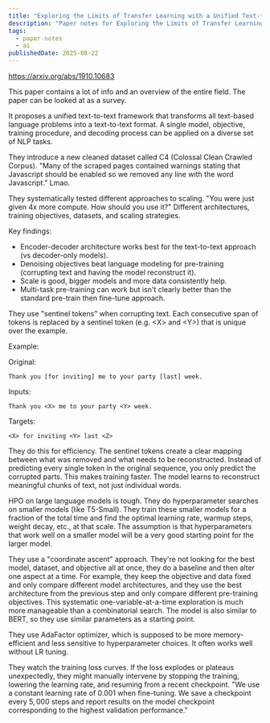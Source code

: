 ```yaml
---
title: "Exploring the Limits of Transfer Learning with a Unified Text-to-Text Transformer | Paper Notes"
description: "Paper notes for Exploring the Limits of Transfer Learning with a Unified Text-to-Text Transformer."
tags:
  - paper-notes
  - ai
publishedDate: 2025-08-22
---
```


https://arxiv.org/abs/1910.10683

This paper contains a lot of info and an overview of the entire field.
The paper can be looked at as a survey.

It proposes a unified text-to-text framework that transforms all text-based language problems into a text-to-text format.
A single model, objective, training procedure, and decoding process can be applied on a diverse set of NLP tasks.

They introduce a new cleaned dataset called C4 (Colossal Clean Crawled Corpus).
"Many of the scraped pages contained warnings stating that Javascript should be enabled so we removed any line with the word Javascript." Lmao.

They systematically tested different approaches to scaling.
"You were just given 4x more compute. How should you use it?"
Different architectures, training objectives, datasets, and scaling strategies.

Key findings:
- Encoder-decoder architecture works best for the text-to-text approach (vs decoder-only models).
- Denoising objectives beat language modeling for pre-training (corrupting text and having the model reconstruct it).
- Scale is good, bigger models and more data consistently help.
- Multi-task pre-training can work but isn't clearly better than the standard pre-train then fine-tune approach.

They use "sentinel tokens" when corrupting text.
Each consecutive span of tokens is replaced by a sentinel token (e.g. &lt;X&gt; and &lt;Y&gt;) that is unique over the example.

Example:

Original:
```
Thank you [for inviting] me to your party [last] week.
```

Inputs:
```
Thank you <X> me to your party <Y> week.
```

Targets:
```
<X> for inviting <Y> last <Z>
```

They do this for efficiency.
The sentinel tokens create a clear mapping between what was removed and what needs to be reconstructed.
Instead of predicting every single token in the original sequence, you only predict the corrupted parts. This makes training faster.
The model learns to reconstruct meaningful chunks of text, not just individual words.

HPO on large language models is tough.
They do hyperparameter searches on smaller models (like T5-Small).
They train these smaller models for a fraction of the total time and find the optimal learning rate, warmup steps, weight decay, etc., at that scale.
The assumption is that hyperparameters that work well on a smaller model will be a very good starting point for the larger model.

They use a "coordinate ascent" approach.
They're not looking for the best model, dataset, and objective all at once, they do a baseline and then alter one aspect at a time.
For example, they keep the objective and data fixed and only compare different model architectures, and they use the best architecture from the previous step and only compare different pre-training objectives.
This systematic one-variable-at-a-time exploration is much more manageable than a combinatorial search.
The model is also similar to BERT, so they use similar parameters as a starting point.

They use AdaFactor optimizer, which is supposed to be more memory-efficient and less sensitive to hyperparameter choices.
It often works well without LR tuning.

They watch the training loss curves.
If the loss explodes or plateaus unexpectedly, they might manually intervene by stopping the training, lowering the learning rate, and resuming from a recent checkpoint.
"We use a constant learning rate of $0.001$ when fine-tuning. We save a checkpoint every $5,000$ steps and report results on the model checkpoint corresponding to the highest validation performance."
